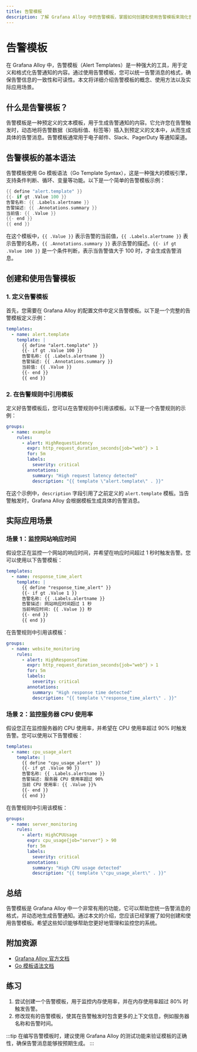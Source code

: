 ```yaml
---
title: 告警模板
description: 了解 Grafana Alloy 中的告警模板，掌握如何创建和使用告警模板来简化告警管理。
---
```


# 告警模板

在 Grafana Alloy 中，告警模板（Alert Templates）是一种强大的工具，用于定义和格式化告警通知的内容。通过使用告警模板，您可以统一告警消息的格式，确保告警信息的一致性和可读性。本文将详细介绍告警模板的概念、使用方法以及实际应用场景。

## 什么是告警模板？

告警模板是一种预定义的文本模板，用于生成告警通知的内容。它允许您在告警触发时，动态地将告警数据（如指标值、标签等）插入到预定义的文本中，从而生成具体的告警消息。告警模板通常用于电子邮件、Slack、PagerDuty 等通知渠道。

## 告警模板的基本语法

告警模板使用 Go 模板语法（Go Template Syntax），这是一种强大的模板引擎，支持条件判断、循环、变量等功能。以下是一个简单的告警模板示例：

```go
{{ define "alert.template" }}
{{- if gt .Value 100 }}
告警名称: {{ .Labels.alertname }}
告警描述: {{ .Annotations.summary }}
当前值: {{ .Value }}
{{- end }}
{{ end }}
```

在这个模板中，`{{ .Value }}` 表示告警的当前值，`{{ .Labels.alertname }}` 表示告警的名称，`{{ .Annotations.summary }}` 表示告警的描述。`{{- if gt .Value 100 }}` 是一个条件判断，表示当告警值大于 100 时，才会生成告警消息。

## 创建和使用告警模板

### 1. 定义告警模板

首先，您需要在 Grafana Alloy 的配置文件中定义告警模板。以下是一个完整的告警模板定义示例：

```yaml
templates:
  - name: alert.template
    template: |
      {{ define "alert.template" }}
      {{- if gt .Value 100 }}
      告警名称: {{ .Labels.alertname }}
      告警描述: {{ .Annotations.summary }}
      当前值: {{ .Value }}
      {{- end }}
      {{ end }}
```

### 2. 在告警规则中引用模板

定义好告警模板后，您可以在告警规则中引用该模板。以下是一个告警规则的示例：

```yaml
groups:
  - name: example
    rules:
      - alert: HighRequestLatency
        expr: http_request_duration_seconds{job="web"} > 1
        for: 5m
        labels:
          severity: critical
        annotations:
          summary: "High request latency detected"
          description: "{{ template \"alert.template\" . }}"
```

在这个示例中，`description` 字段引用了之前定义的 `alert.template` 模板。当告警触发时，Grafana Alloy 会根据模板生成具体的告警消息。

## 实际应用场景

### 场景 1：监控网站响应时间

假设您正在监控一个网站的响应时间，并希望在响应时间超过 1 秒时触发告警。您可以使用以下告警模板：

```yaml
templates:
  - name: response_time_alert
    template: |
      {{ define "response_time_alert" }}
      {{- if gt .Value 1 }}
      告警名称: {{ .Labels.alertname }}
      告警描述: 网站响应时间超过 1 秒
      当前响应时间: {{ .Value }} 秒
      {{- end }}
      {{ end }}
```

在告警规则中引用该模板：

```yaml
groups:
  - name: website_monitoring
    rules:
      - alert: HighResponseTime
        expr: http_request_duration_seconds{job="web"} > 1
        for: 5m
        labels:
          severity: critical
        annotations:
          summary: "High response time detected"
          description: "{{ template \"response_time_alert\" . }}"
```

### 场景 2：监控服务器 CPU 使用率

假设您正在监控服务器的 CPU 使用率，并希望在 CPU 使用率超过 90% 时触发告警。您可以使用以下告警模板：

```yaml
templates:
  - name: cpu_usage_alert
    template: |
      {{ define "cpu_usage_alert" }}
      {{- if gt .Value 90 }}
      告警名称: {{ .Labels.alertname }}
      告警描述: 服务器 CPU 使用率超过 90%
      当前 CPU 使用率: {{ .Value }}%
      {{- end }}
      {{ end }}
```

在告警规则中引用该模板：

```yaml
groups:
  - name: server_monitoring
    rules:
      - alert: HighCPUUsage
        expr: cpu_usage{job="server"} > 90
        for: 5m
        labels:
          severity: critical
        annotations:
          summary: "High CPU usage detected"
          description: "{{ template \"cpu_usage_alert\" . }}"
```

## 总结

告警模板是 Grafana Alloy 中一个非常有用的功能，它可以帮助您统一告警消息的格式，并动态地生成告警通知。通过本文的介绍，您应该已经掌握了如何创建和使用告警模板。希望这些知识能够帮助您更好地管理和监控您的系统。

## 附加资源

- [Grafana Alloy 官方文档](https://grafana.com/docs/alloy/latest/)
- [Go 模板语法文档](https://golang.org/pkg/text/template/)

## 练习

1. 尝试创建一个告警模板，用于监控内存使用率，并在内存使用率超过 80% 时触发告警。
2. 修改现有的告警模板，使其在告警触发时包含更多的上下文信息，例如服务器名称和告警时间。

:::tip
在编写告警模板时，建议使用 Grafana Alloy 的测试功能来验证模板的正确性，确保告警消息能够按预期生成。
:::